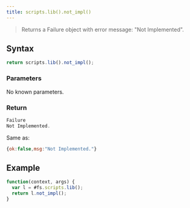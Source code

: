 ```yaml
---
title: scripts.lib().not_impl()
---
```


> Returns a Failure object with error message: "Not Implemented".

## Syntax

```js
return scripts.lib().not_impl();
```

### Parameters

No known parameters.

### Return

```js
Failure
Not Implemented.
```

Same as:

```js
{ok:false,msg:"Not Implemented."}
```

## Example

```js
function(context, args) {
  var l = #fs.scripts.lib();
  return l.not_impl();
}
```
